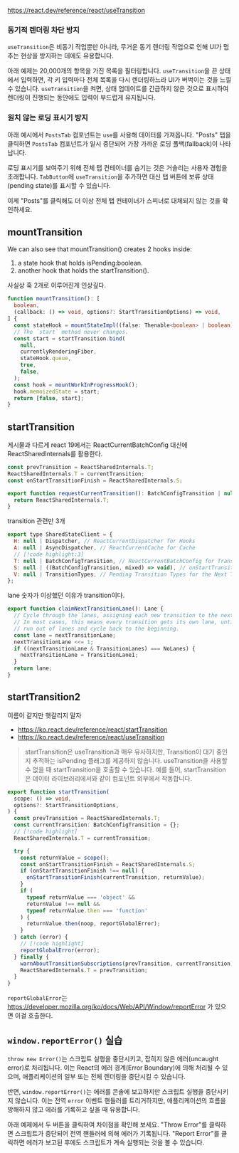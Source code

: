 

https://react.dev/reference/react/useTransition


### 동기적 렌더링 차단 방지

`useTransition`은 비동기 작업뿐만 아니라, 무거운 동기 렌더링 작업으로 인해 UI가 멈추는 현상을 방지하는 데에도 유용합니다.

아래 예제는 20,000개의 항목을 가진 목록을 필터링합니다. `useTransition`을 끈 상태에서 입력하면, 각 키 입력마다 전체 목록을 다시 렌더링하느라 UI가 버벅이는 것을 느낄 수 있습니다. `useTransition`을 켜면, 상태 업데이트를 긴급하지 않은 것으로 표시하여 렌더링이 진행되는 동안에도 입력이 부드럽게 유지됩니다.

<SyncRenderingExample />

### 원치 않는 로딩 표시기 방지

아래 예시에서 `PostsTab` 컴포넌트는 `use`를 사용해 데이터를 가져옵니다. "Posts" 탭을 클릭하면 `PostsTab` 컴포넌트가 일시 중단되어 가장 가까운 로딩 폴백(fallback)이 나타납니다.

로딩 표시기를 보여주기 위해 전체 탭 컨테이너를 숨기는 것은 거슬리는 사용자 경험을 초래합니다. `TabButton`에 `useTransition`을 추가하면 대신 탭 버튼에 보류 상태(pending state)를 표시할 수 있습니다.

이제 "Posts"를 클릭해도 더 이상 전체 탭 컨테이너가 스피너로 대체되지 않는 것을 확인하세요.

<UseTransitionExample />


## mountTransition

We can also see that mountTransition() creates 2 hooks inside:

1. a state hook that holds isPending:boolean.
1. another hook that holds the startTransition().

사실상 훅 2개로 이루어진게 인상깊다. 

```ts
function mountTransition(): [
  boolean,
  (callback: () => void, options?: StartTransitionOptions) => void,
] {
  const stateHook = mountStateImpl((false: Thenable<boolean> | boolean));
  // The `start` method never changes.
  const start = startTransition.bind(
    null,
    currentlyRenderingFiber,
    stateHook.queue,
    true,
    false,
  );
  const hook = mountWorkInProgressHook();
  hook.memoizedState = start;
  return [false, start];
}
```

## startTransition

게시물과 다르게 react 19에서는 ReactCurrentBatchConfig 대신에 ReactSharedInternals를 활용한다. 

```js
const prevTransition = ReactSharedInternals.T;
ReactSharedInternals.T = currentTransition;
const onStartTransitionFinish = ReactSharedInternals.S;
```

```js
export function requestCurrentTransition(): BatchConfigTransition | null {
  return ReactSharedInternals.T;
}
```

transition 관련만 3개

```js
export type SharedStateClient = {
  H: null | Dispatcher, // ReactCurrentDispatcher for Hooks
  A: null | AsyncDispatcher, // ReactCurrentCache for Cache
  // [!code highlight:3]
  T: null | BatchConfigTransition, // ReactCurrentBatchConfig for Transitions
  S: null | ((BatchConfigTransition, mixed) => void), // onStartTransitionFinish
  V: null | TransitionTypes, // Pending Transition Types for the Next Transition
};
```

lane 숫자가 이상했던 이유가 transition이다. 

```ts
export function claimNextTransitionLane(): Lane {
  // Cycle through the lanes, assigning each new transition to the next lane.
  // In most cases, this means every transition gets its own lane, until we
  // run out of lanes and cycle back to the beginning.
  const lane = nextTransitionLane;
  nextTransitionLane <<= 1;
  if ((nextTransitionLane & TransitionLanes) === NoLanes) {
    nextTransitionLane = TransitionLane1;
  }
  return lane;
}
```

## startTransition2

이름이 같지만 헷갈리지 말자

- https://ko.react.dev/reference/react/startTransition
- https://ko.react.dev/reference/react/useTransition

> startTransition은 useTransition과 매우 유사하지만, Transition이 대기 중인지 추적하는 isPending 플래그를 제공하지 않습니다. 
> useTransition을 사용할 수 없을 때 startTransition을 호출할 수 있습니다. 
> 예를 들어, startTransition은 데이터 라이브러리에서와 같이 컴포넌트 외부에서 작동합니다.

```ts
export function startTransition(
  scope: () => void,
  options?: StartTransitionOptions,
) {
  const prevTransition = ReactSharedInternals.T;
  const currentTransition: BatchConfigTransition = {};
  // [!code highlight]
  ReactSharedInternals.T = currentTransition;

  try {
    const returnValue = scope();
    const onStartTransitionFinish = ReactSharedInternals.S;
    if (onStartTransitionFinish !== null) {
      onStartTransitionFinish(currentTransition, returnValue);
    }
    if (
      typeof returnValue === 'object' &&
      returnValue !== null &&
      typeof returnValue.then === 'function'
    ) {
      returnValue.then(noop, reportGlobalError);
    }
  } catch (error) {
    // [!code highlight]
    reportGlobalError(error);
  } finally {
    warnAboutTransitionSubscriptions(prevTransition, currentTransition);
    ReactSharedInternals.T = prevTransition;
  }
}
```

`reportGlobalError`는 https://developer.mozilla.org/ko/docs/Web/API/Window/reportError 가 있으면 이걸 호출한다.

## `window.reportError()` 실습

`throw new Error()`는 스크립트 실행을 중단시키고, 잡히지 않은 에러(uncaught error)로 처리됩니다. 이는 React의 에러 경계(Error Boundary)에 의해 처리될 수 있으며, 애플리케이션의 일부 또는 전체 렌더링을 중단시킬 수 있습니다.

반면, `window.reportError()`는 에러를 콘솔에 보고하지만 스크립트 실행을 중단시키지 않습니다. 이는 전역 `error` 이벤트 핸들러를 트리거하지만, 애플리케이션의 흐름을 방해하지 않고 에러를 기록하고 싶을 때 유용합니다.

아래 예제에서 두 버튼을 클릭하여 차이점을 확인해 보세요. "Throw Error"를 클릭하면 스크립트가 중단되어 전역 핸들러에 의해 에러가 기록됩니다. "Report Error"를 클릭하면 에러가 보고된 후에도 스크립트가 계속 실행되는 것을 볼 수 있습니다.

<ReportErrorExample />
